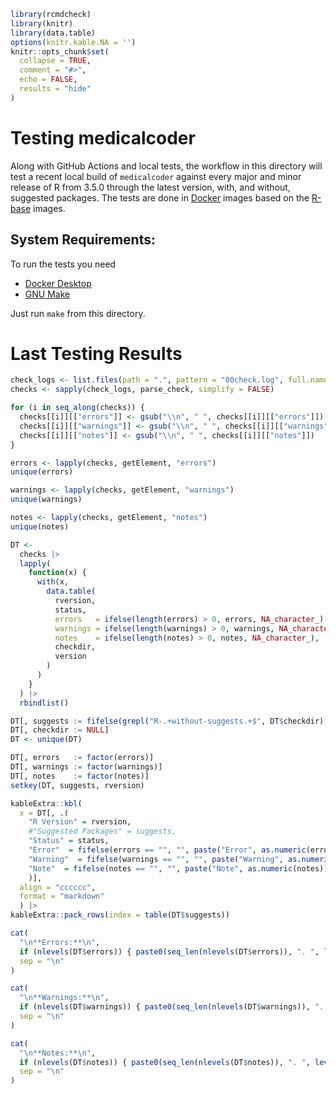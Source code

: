 <!-- README.md is generated from README.Rmd. Please edit that file -->

```r
library(rcmdcheck)
library(knitr)
library(data.table)
options(knitr.kable.NA = '')
knitr::opts_chunk$set(
  collapse = TRUE,
  comment = "#>",
  echo = FALSE,
  results = "hide"
)
```

# Testing medicalcoder

Along with GitHub Actions and local tests, the workflow in this directory will
test a recent local build of `medicalcoder` against every major and minor
release of R from 3.5.0 through the latest version, with, and without, suggested
packages.  The tests are done in [Docker](https://www.docker.com/) images based
on the [R-base](https://hub.docker.com/_/r-base) images.

## System Requirements:
To run the tests you need

* [Docker Desktop](https://www.docker.com/products/docker-desktop/)
* [GNU Make](https://www.gnu.org/software/make/)

Just run `make` from this directory.

# Last Testing Results

```r
check_logs <- list.files(path = ".", pattern = "00check.log", full.name = TRUE, recursive = TRUE)
checks <- sapply(check_logs, parse_check, simplify = FALSE)

for (i in seq_along(checks)) {
  checks[[i]][["errors"]] <- gsub("\\n", " ", checks[[i]][["errors"]])
  checks[[i]][["warnings"]] <- gsub("\\n", " ", checks[[i]][["warnings"]])
  checks[[i]][["notes"]] <- gsub("\\n", " ", checks[[i]][["notes"]])
}

errors <- lapply(checks, getElement, "errors")
unique(errors)

warnings <- lapply(checks, getElement, "warnings")
unique(warnings)

notes <- lapply(checks, getElement, "notes")
unique(notes)

DT <-
  checks |>
  lapply(
    function(x) {
      with(x,
        data.table(
          rversion,
          status,
          errors   = ifelse(length(errors) > 0, errors, NA_character_),
          warnings = ifelse(length(warnings) > 0, warnings, NA_character_),
          notes    = ifelse(length(notes) > 0, notes, NA_character_),
          checkdir,
          version
        )
      )
    }
  ) |>
  rbindlist()

DT[, suggests := fifelse(grepl("R-.+without-suggests.+$", DT$checkdir), "Without Suggested Packages", "With Suggested Packages")]
DT[, checkdir := NULL]
DT <- unique(DT)

DT[, errors   := factor(errors)]
DT[, warnings := factor(warnings)]
DT[, notes    := factor(notes)]
setkey(DT, suggests, rversion)
```

```r
kableExtra::kbl(
  x = DT[, .(
    "R Version" = rversion,
    #"Suggested Packages" = suggests,
    "Status" = status,
    "Error"  = fifelse(errors == "", "", paste("Error", as.numeric(errors))),
    "Warning"  = fifelse(warnings == "", "", paste("Warning", as.numeric(warnings))),
    "Note"  = fifelse(notes == "", "", paste("Note", as.numeric(notes)))
    )],
  align = "cccccc",
  format = "markdown"
  ) |>
kableExtra::pack_rows(index = table(DT$suggests))

cat(
  "\n**Errors:**\n",
  if (nlevels(DT$errors)) { paste0(seq_len(nlevels(DT$errors)), ". ", levels(DT$errors)) },
  sep = "\n"
)

cat(
  "\n**Warnings:**\n",
  if (nlevels(DT$warnings)) { paste0(seq_len(nlevels(DT$warnings)), ". ", levels(DT$warnings)) },
  sep = "\n"
)

cat(
  "\n**Notes:**\n",
  if (nlevels(DT$notes)) { paste0(seq_len(nlevels(DT$notes)), ". ", levels(DT$notes)) },
  sep = "\n"
)
```

